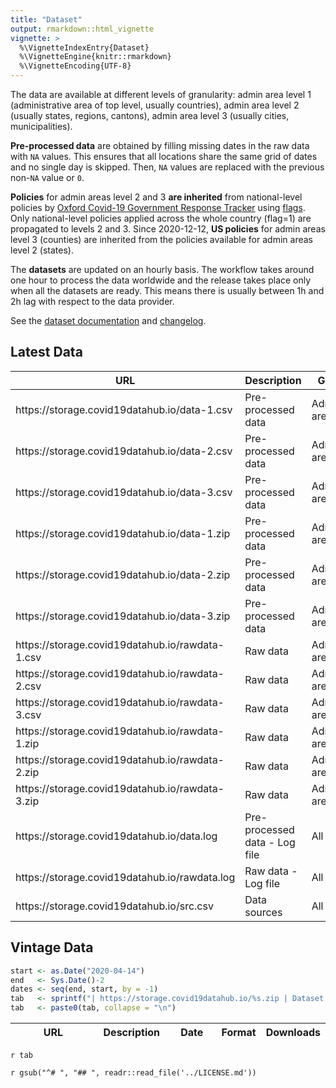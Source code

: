 ```yaml
---
title: "Dataset"
output: rmarkdown::html_vignette
vignette: >
  %\VignetteIndexEntry{Dataset}
  %\VignetteEngine{knitr::rmarkdown}
  %\VignetteEncoding{UTF-8}
---
```


The data are available at different levels of granularity: admin area level 1 (administrative area of top level, usually countries), admin area level 2 (usually states, regions, cantons), admin area level 3 (usually cities, municipalities). 

**Pre-processed data** are obtained by filling missing dates in the raw data with `NA` values. This ensures that all locations share the same grid of dates and no single day is skipped. Then, `NA` values are replaced with the previous non-`NA` value or `0`.

**Policies** for admin areas level 2 and 3 **are inherited** from national-level policies by [Oxford Covid-19 Government Response Tracker](https://github.com/OxCGRT/covid-policy-tracker) using [flags](https://github.com/OxCGRT/covid-policy-tracker/blob/master/documentation/codebook.md). Only national-level policies applied across the whole country (flag=1) are propagated to levels 2 and 3. Since 2020-12-12, **US policies** for admin areas level 3 (counties) are inherited from the policies available for admin areas level 2 (states).

The **datasets** are updated on an hourly basis. The workflow takes around one hour to process the data worldwide and the release takes place only when all the datasets are ready. This means there is usually between 1h and 2h lag with respect to the data provider. 

See the [dataset documentation](/articles/doc/data.html) and [changelog](/news/index.html).

## Latest Data

| URL                              | Description                                                  | Granularity | Format | Downloads |
| ----------------------------------------------- | ----------------------- | --------------------------- | --- | ---------- |
| https://storage.covid19datahub.io/data-1.csv | Pre-processed data | Administrative area level 1 | CSV | ![](https://storage.covid19datahub.io/downloads/data-1.csv.svg) | 
| https://storage.covid19datahub.io/data-2.csv | Pre-processed data | Administrative area level 2 | CSV | ![](https://storage.covid19datahub.io/downloads/data-2.csv.svg) |
| https://storage.covid19datahub.io/data-3.csv | Pre-processed data | Administrative area level 3 | CSV | ![](https://storage.covid19datahub.io/downloads/data-3.csv.svg) |
| https://storage.covid19datahub.io/data-1.zip | Pre-processed data | Administrative area level 1 | ZIP | ![](https://storage.covid19datahub.io/downloads/data-1.zip.svg) |
| https://storage.covid19datahub.io/data-2.zip | Pre-processed data | Administrative area level 2 | ZIP | ![](https://storage.covid19datahub.io/downloads/data-2.zip.svg) |
| https://storage.covid19datahub.io/data-3.zip | Pre-processed data | Administrative area level 3 | ZIP | ![](https://storage.covid19datahub.io/downloads/data-3.zip.svg) |
| https://storage.covid19datahub.io/rawdata-1.csv | Raw data | Administrative area level 1 | CSV | ![](https://storage.covid19datahub.io/downloads/rawdata-1.csv.svg) |
| https://storage.covid19datahub.io/rawdata-2.csv | Raw data | Administrative area level 2 | CSV | ![](https://storage.covid19datahub.io/downloads/rawdata-2.csv.svg) |
| https://storage.covid19datahub.io/rawdata-3.csv | Raw data | Administrative area level 3 | CSV | ![](https://storage.covid19datahub.io/downloads/rawdata-3.csv.svg) |
| https://storage.covid19datahub.io/rawdata-1.zip | Raw data | Administrative area level 1 | ZIP | ![](https://storage.covid19datahub.io/downloads/rawdata-1.zip.svg) |
| https://storage.covid19datahub.io/rawdata-2.zip | Raw data | Administrative area level 2 | ZIP | ![](https://storage.covid19datahub.io/downloads/rawdata-2.zip.svg) |
| https://storage.covid19datahub.io/rawdata-3.zip | Raw data | Administrative area level 3 | ZIP | ![](https://storage.covid19datahub.io/downloads/rawdata-3.zip.svg) |
| https://storage.covid19datahub.io/data.log | Pre-processed data - Log file | All levels | CSV | ![](https://storage.covid19datahub.io/downloads/data.log.svg) |
| https://storage.covid19datahub.io/rawdata.log | Raw data - Log file | All levels | CSV | ![](https://storage.covid19datahub.io/downloads/rawdata.log.svg) |
| https://storage.covid19datahub.io/src.csv | Data sources | All levels | CSV | ![](https://storage.covid19datahub.io/downloads/src.csv.svg) |


## Vintage Data

```r
start <- as.Date("2020-04-14")
end   <- Sys.Date()-2
dates <- seq(end, start, by = -1)
tab   <- sprintf("| https://storage.covid19datahub.io/%s.zip | Dataset snapshot (vintage) | %s | ZIP | ![](https://storage.covid19datahub.io/downloads/%s.zip.svg) |", dates, dates, dates)
tab   <- paste0(tab, collapse = "\n")
```


| URL                              | Description                                                  | Date | Format | Downloads |
| ----------------------------------------------- | --------------------------- | ----------------------- | --- | ---------- |
`r tab`

`r gsub("^# ", "## ", readr::read_file('../LICENSE.md'))`
